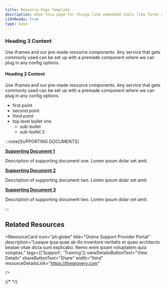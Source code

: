 ```yaml
---
title: Resource Page Template
description: UUse this page for things like embedded tools like forms and login portals
i18nReady: true
type: base
---
```


<ResourceDetails 
    author="Jane Smith" 
    lastModified="02/02/2023" 
    tags="Training" 
    icon="akar-icons:clipboard"
/>

### Heading 3 Content
Use iframes and our pre-made resource components.  Any service that gets commonly used can be set up with a premade component where we can plug in any config options.  
#### Heading 2 Content
Use iframes and our pre-made resource components.  Any service that gets commonly used can be set up with a premade component where we can plug in any config options.  
* first point
* second point
* third point
* top level bullet one
  * sub-bullet  
  * sub-bullet 2 


:::note[SUPPORTING DOCUMENTS]

**[Supporting Document 1](https://astro.build/blog/astro-1/)**

Description of supporting document one. Lorem ipsum dolar set amit. 

**[Supporting Document 2](https://astro.build/blog/astro-2/)**

Description of supporting document two. Lorem ipsum dolar set amit. 

**[Supporting Document 3](https://astro.build/blog/astro-3/ "external")**

Description of supporting document two. Lorem ipsum dolar set amit. 

:::  

## Related Resources

<div class="resource-card-container">

<ResourceCard 
		icon="ph:globe" 
		title="Online Support Provider Portal" 
		description="Leaque ipsa quae ab illo inventore veritatis et quasi architecto beatae vitae dicta sunt explicabo. Nemo enim ipsam voluptatem quia voluptas." 
		tags={['Support', 'Training']} 
		viewDetailsButtonText="View Details" 
		shareButtonText="Share" 
		 width="third" 
		resourceDetailsLink="https://thegrovery.com" 

	/>


</div>

{/* <PlaceholderContent/> */}

